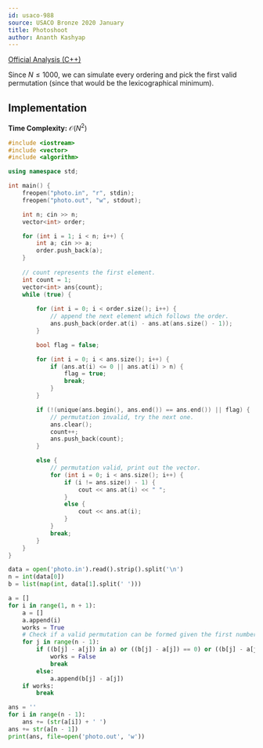 ```yaml
---
id: usaco-988
source: USACO Bronze 2020 January
title: Photoshoot
author: Ananth Kashyap
---
```


[Official Analysis (C++)](http://www.usaco.org/current/data/sol_photo_bronze_jan20.html)

Since $N \leq 1000$, we can simulate every ordering and pick the first valid permutation (since that would be the lexicographical minimum).
## Implementation

**Time Complexity:** $\mathcal{O}(N^2)$

<LanguageSection>

<CPPSection>

```cpp 
#include <iostream>
#include <vector>
#include <algorithm>

using namespace std;

int main() {
	freopen("photo.in", "r", stdin);
	freopen("photo.out", "w", stdout);

	int n; cin >> n;
	vector<int> order;

	for (int i = 1; i < n; i++) {
		int a; cin >> a;
		order.push_back(a);
	}
	
	// count represents the first element.
	int count = 1;
	vector<int> ans{count};
	while (true) {
		
		for (int i = 0; i < order.size(); i++) {
			// append the next element which follows the order.
			ans.push_back(order.at(i) - ans.at(ans.size() - 1));
		}

		bool flag = false;

		for (int i = 0; i < ans.size(); i++) {
			if (ans.at(i) <= 0 || ans.at(i) > n) {
				flag = true;
				break;
			}
		}

		if (!(unique(ans.begin(), ans.end()) == ans.end()) || flag) {
			// permutation invalid, try the next one.
			ans.clear();
			count++;
			ans.push_back(count);
		}

		else {
			// permutation valid, print out the vector.
			for (int i = 0; i < ans.size(); i++) {
				if (i != ans.size() - 1) {
					cout << ans.at(i) << " ";
				}
				else {
					cout << ans.at(i);
				}
			}
			break;
		}
	}
}
```
</CPPSection>
<PySection>

```py
data = open('photo.in').read().strip().split('\n')
n = int(data[0])
b = list(map(int, data[1].split(' ')))

a = []
for i in range(1, n + 1):
	a = []
	a.append(i)
	works = True
	# Check if a valid permutation can be formed given the first number
	for j in range(n - 1):
		if ((b[j] - a[j]) in a) or ((b[j] - a[j]) == 0) or ((b[j] - a[j]) > n):
			works = False
			break
		else:
			a.append(b[j] - a[j])
	if works:
		break

ans = ''
for i in range(n - 1):
	ans += (str(a[i]) + ' ')
ans += str(a[n - 1])
print(ans, file=open('photo.out', 'w'))
```

</PySection>
</LanguageSection>
